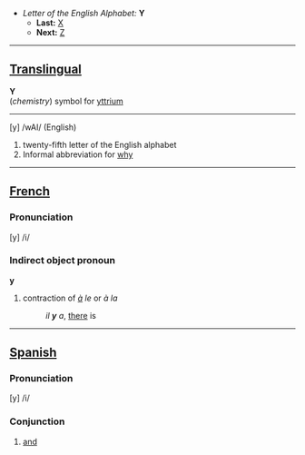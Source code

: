 *''Letter of the English Alphabet:'' '''Y'''
**'''Last:''' [[X]]
**'''Next:''' [[Z]]
----

==[[Translingual]]==
'''Y'''<br>(''chemistry'') symbol for [[yttrium]]

----

[y] /wAI/  (English)

#twenty-fifth letter of the English alphabet
#Informal abbreviation for [[why]]

----

==[[French]]==

=== Pronunciation ===

[y] /i/

=== Indirect object pronoun ===

'''y'''

#contraction of ''[[à]] le'' or ''à la''
#:''il '''y''' a'', [[there]] is

----

==[[Spanish]]==

=== Pronunciation ===

[y] /i/

=== Conjunction ===

#[[and]]
